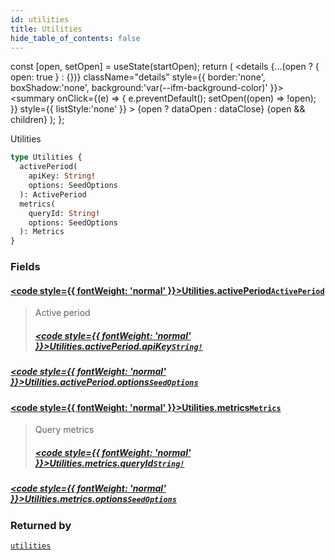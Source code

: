 ```yaml
---
id: utilities
title: Utilities
hide_table_of_contents: false
---
```







  const [open, setOpen] = useState(startOpen);
  return (
    <details {...(open ? { open: true } : {})} className="details" style={{ border:'none', boxShadow:'none', background:'var(--ifm-background-color)' }}>
      <summary
        onClick={(e) => {
          e.preventDefault();
          setOpen((open) => !open);
        }}
        style={{ listStyle:'none' }}
      >
      {open ? dataOpen : dataClose}
      </summary>
      {open && children}
    </details>
  );
};








Utilities


```graphql
type Utilities {
  activePeriod(
    apiKey: String!
    options: SeedOptions
  ): ActivePeriod
  metrics(
    queryId: String!
    options: SeedOptions
  ): Metrics
}
```




### Fields

#### [<code style={{ fontWeight: 'normal' }}>Utilities.<b>activePeriod</b></code>](#)<Bullet />[`ActivePeriod`](/docs/v1/graphql-reference/objects/active-period) <Badge class="badge badge--secondary" text="object"/> 
> 
> 
> Active period
> ##### [<code style={{ fontWeight: 'normal' }}>Utilities.activePeriod.<b>apiKey</b></code>](#)<Bullet />[`String!`](/docs/v1/graphql-reference/scalars/string) <Badge class="badge badge--secondary" text="non-null"/> <Badge class="badge badge--secondary" text="scalar"/> 
> 
> 
> 
> 

##### [<code style={{ fontWeight: 'normal' }}>Utilities.activePeriod.<b>options</b></code>](#)<Bullet />[`SeedOptions`](/docs/v1/graphql-reference/inputs/seed-options) <Badge class="badge badge--secondary" text="input"/> 
> 
> 
> 
> 

#### [<code style={{ fontWeight: 'normal' }}>Utilities.<b>metrics</b></code>](#)<Bullet />[`Metrics`](/docs/v1/graphql-reference/objects/metrics) <Badge class="badge badge--secondary" text="object"/> 
> 
> 
> Query metrics
> ##### [<code style={{ fontWeight: 'normal' }}>Utilities.metrics.<b>queryId</b></code>](#)<Bullet />[`String!`](/docs/v1/graphql-reference/scalars/string) <Badge class="badge badge--secondary" text="non-null"/> <Badge class="badge badge--secondary" text="scalar"/> 
> 
> 
> 
> 

##### [<code style={{ fontWeight: 'normal' }}>Utilities.metrics.<b>options</b></code>](#)<Bullet />[`SeedOptions`](/docs/v1/graphql-reference/inputs/seed-options) <Badge class="badge badge--secondary" text="input"/> 
> 
> 
> 
> 



### Returned by

[`utilities`](/docs/v1/graphql-reference/queries/utilities)  <Badge class="secondary" text="query"/>

